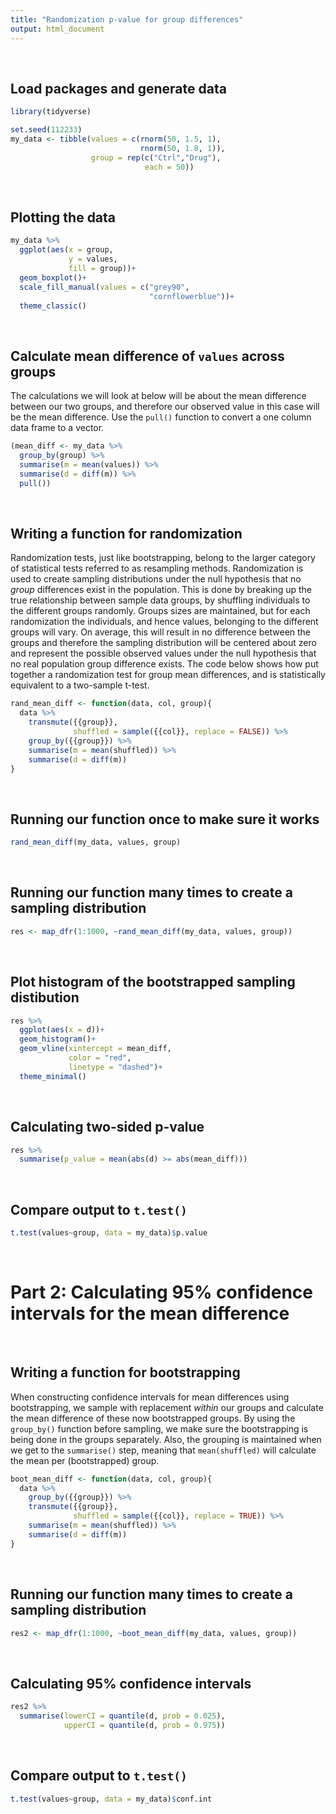 ```yaml
---
title: "Randomization p-value for group differences"
output: html_document
---
```

\

## Load packages and generate data
```r
library(tidyverse)

set.seed(112233)
my_data <- tibble(values = c(rnorm(50, 1.5, 1),
                             rnorm(50, 1.8, 1)),
                  group = rep(c("Ctrl","Drug"),
                              each = 50))
```

\

## Plotting the data
```r
my_data %>% 
  ggplot(aes(x = group, 
             y = values,
             fill = group))+
  geom_boxplot()+
  scale_fill_manual(values = c("grey90", 
                               "cornflowerblue"))+
  theme_classic()
```

\

## Calculate mean difference of `values` across groups
The calculations we will look at below will be about the mean difference between our two groups, and therefore our observed value in this case will be the mean difference. Use the `pull()` function to convert a one column data frame to a vector. 

```r
(mean_diff <- my_data %>% 
  group_by(group) %>% 
  summarise(m = mean(values)) %>% 
  summarise(d = diff(m)) %>% 
  pull())

```

\

## Writing a function for randomization
Randomization tests, just like bootstrapping, belong to the larger category of statistical tests referred to as resampling methods. Randomization is used to create sampling distributions under the null hypothesis that no *group* differences exist in the population. This is done by breaking up the true relationship between sample data groups, by shuffling individuals to the different groups randomly. Groups sizes are maintained, but for each randomization the individuals, and hence values, belonging to the different groups will vary. On average, this will result in no difference between the groups and therefore the sampling distribution will be centered about zero and represent the possible observed values under the null hypothesis that no real population group difference exists. The code below shows how put together a randomization test for group mean differences, and is statistically equivalent to a two-sample t-test.     

```r
rand_mean_diff <- function(data, col, group){
  data %>% 
    transmute({{group}},
              shuffled = sample({{col}}, replace = FALSE)) %>% 
    group_by({{group}}) %>% 
    summarise(m = mean(shuffled)) %>% 
    summarise(d = diff(m))
}
```

\

## Running our function once to make sure it works
```r
rand_mean_diff(my_data, values, group)
```

\

## Running our function many times to create a sampling distribution

```r
res <- map_dfr(1:1000, ~rand_mean_diff(my_data, values, group))
```

\

## Plot histogram of the bootstrapped sampling distibution

```r
res %>% 
  ggplot(aes(x = d))+
  geom_histogram()+
  geom_vline(xintercept = mean_diff,
             color = "red",
             linetype = "dashed")+
  theme_minimal()
```

\

## Calculating two-sided p-value

```r
res %>% 
  summarise(p_value = mean(abs(d) >= abs(mean_diff)))
```

\

## Compare output to `t.test()`
```r
t.test(values~group, data = my_data)$p.value
```

\

# Part 2: Calculating 95% confidence intervals for the mean difference

\

## Writing a function for bootstrapping
When constructing confidence intervals for mean differences using bootstrapping, we sample with replacement *within* our groups and calculate the mean difference of these now bootstrapped groups. By using the `group_by()` function before sampling, we make sure the bootstrapping is being done in the groups separately. Also, the grouping is maintained when we get to the `summarise()` step, meaning that `mean(shuffled)` will calculate the mean per (bootstrapped) group.

```r
boot_mean_diff <- function(data, col, group){
  data %>% 
    group_by({{group}}) %>% 
    transmute({{group}},
              shuffled = sample({{col}}, replace = TRUE)) %>% 
    summarise(m = mean(shuffled)) %>% 
    summarise(d = diff(m))
}

```

\

## Running our function many times to create a sampling distribution

```r
res2 <- map_dfr(1:1000, ~boot_mean_diff(my_data, values, group))
```

\

## Calculating 95% confidence intervals 

```r
res2 %>% 
  summarise(lowerCI = quantile(d, prob = 0.025),
            upperCI = quantile(d, prob = 0.975)) 
```

\

## Compare output to `t.test()` 

```r
t.test(values~group, data = my_data)$conf.int
```
